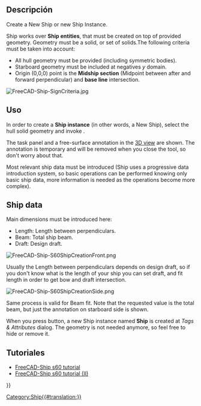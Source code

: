 <languages/>

{{Docnav
|[[Ship_LoadExample|Load an example ship geometry]]
|[[Ship_AreasCurve|Areas curve]]
|[[Ship_Workbench|Ship]]
|IconL=Ship_LoadExample.svg
|IconR=Ship_AreasCurve.svg
|IconC=Workbench_Ship.svg
}}

{{GuiCommand
|Name=Ship CreateShip
|MenuLocation=Ship design → Create a new ship
|Workbenches=[[Ship_Workbench|Ship]]|
|Shortcut=
|SeeAlso=
}}

==Descripción==

Create a New Ship or new Ship Instance.

Ship works over '''Ship entities''', that must be created on top of provided geometry. Geometry must be a solid, or set of solids.The following criteria must be taken into account:
* All hull geometry must be provided (including symmetric bodies).
* Starboard geometry must be included at negatives ''y'' domain.
* Origin (0,0,0) point is the '''Midship section''' (Midpoint between after and forward perpendicular) and '''base line''' intersection.

[[Image:FreeCAD-Ship-SignCriteria.jpg]]
{{Caption|Ship sign criteria}}

== Uso == 

In order to create a '''Ship instance''' (in other words, a New Ship), select the hull solid geometry and invoke {{MenuCommand|Ship design → [[Image:Ship_CreateShip.svg|16px]] Create a new ship}}.

The task panel and a free-surface annotation in the [[3D_view|3D view]] are shown. The annotation is temporary and will be removed when you close the tool, so don't worry about that.

Most relevant ship data must be introduced (Ship uses a progressive data introduction system, so basic operations can be performed knowing only basic ship data, more information is needed as the operations become more complex).

== Ship data ==

Main dimensions must be introduced here:
* Length: Length between perpendiculars.
* Beam: Total ship beam.
* Draft: Design draft.

[[Image:FreeCAD-Ship-S60ShipCreationFront.png]]
{{Caption|Length annotations}}

Usually the Length between perpendiculars depends on design draft, so if you don't know what is the length of your ship you can set draft, and fit length in order to get bow and draft intersection.

[[Image:FreeCAD-Ship-S60ShipCreationSide.png]]
{{Caption|Beam annotations}}

Same process is valid for Beam fit. Note that the requested value is the total beam, but just the annotation on starboard side is shown.

When you press {{Button|Accept}} button, a new Ship instance named '''Ship''' is created at ''Tags & Attributes'' dialog. The geometry is not needed anymore, so feel free to hide or remove it.

== Tutoriales ==

* [[FreeCAD-Ship_s60_tutorial|FreeCAD-Ship s60 tutorial ]]
* [[FreeCAD-Ship_s60_tutorial (II)|FreeCAD-Ship s60 tutorial (II)]] 


{{Docnav
|[[Ship_LoadExample|Load an example ship geometry]]
|[[Ship_AreasCurve|Areas curve]]
|[[Ship_Workbench|Ship]]
|IconL=Ship_LoadExample.svg
|IconR=Ship_AreasCurve.svg
|IconC=Workbench_Ship.svg
}}

{{Userdocnavi{{#translation:}}}}
[[Category:Ship{{#translation:}}]]